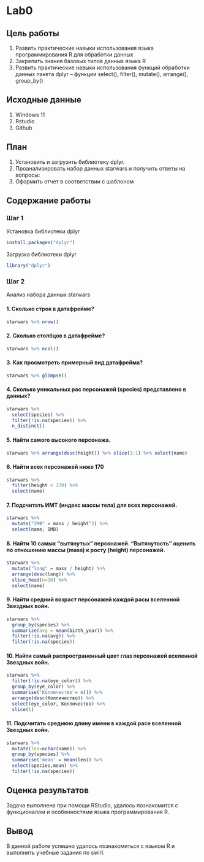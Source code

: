 # Lab0

## Цель работы

1)  Развить практические навыки использования языка программирования R для обработки данных
2)  Закрепить знания базовых типов данных языка R
3)  Развить практические навыки использования функций обработки данных пакета dplyr – функции select(), filter(), mutate(), arrange(), group_by()

## Исходные данные

1)  Windows 11
2)  Rstudio
3)  Github

## План

1.  Установить и загрузить библиотеку dplyr.
2.  Проанализировать набор данных starwars и получить ответы на вопросы:
3.  Оформить отчет в соответствии с шаблоном

## Содержание работы

### Шаг 1

Установка библиотеки dplyr

``` r
install.packages("dplyr")
```

Загрузка библиотеки dplyr

```{r}
library("dplyr")
```

### Шаг 2

Анализ набора данных starwars

#### 1. Сколько строк в датафрейме?

```{r}
starwars %>% nrow()
```

#### 2. Сколько столбцов в датафрейме?

```{r}
starwars %>% ncol()
```

#### 3. Как просмотреть примерный вид датафрейма?

```{r}
starwars %>% glimpse()
```

#### 4. Сколько уникальных рас персонажей (species) представлено в данных?

```{r}
starwars %>%
  select(species) %>%
  filter(!is.na(species)) %>%
  n_distinct()
```

#### 5. Найти самого высокого персонажа.

```{r}
starwars %>% arrange(desc(height)) %>% slice(1:1) %>% select(name)
```

#### 6. Найти всех персонажей ниже 170

```{r}
starwars %>% 
  filter(height < 170) %>%
  select(name)
```

#### 7. Подсчитать ИМТ (индекс массы тела) для всех персонажей.

```{r}

starwars %>%
  mutate("IMB" = mass / height^2) %>%
  select(name, IMB)
```

#### 8. Найти 10 самых “вытянутых” персонажей. “Вытянутость” оценить по отношению массы (mass) к росту (height) персонажей.

```{r}
starwars %>%
  mutate("long" = mass / height) %>%
  arrange(desc(long)) %>%
  slice_head(n=10) %>%
  select(name)
```

#### 9. Найти средний возраст персонажей каждой расы вселенной Звездных войн.

```{r}
starwars %>%
  group_by(species) %>%
  summarize(avg = mean(birth_year)) %>%
  filter(!is.na(avg)) %>%
  filter(!is.na(species))
```

#### 10. Найти самый распространенный цвет глаз персонажей вселенной Звездных войн.

```{r}
starwars %>% 
  filter(!is.na(eye_color)) %>%  
  group_by(eye_color) %>% 
  summarise('Колличество'= n()) %>% 
  arrange(desc(Колличество)) %>% 
  select(eye_color, Колличество) %>% 
  slice(1)

```

#### 11. Подсчитать среднюю длину имени в каждой расе вселенной Звездных войн.

```{r}
starwars %>% 
  mutate(len=nchar(name)) %>% 
  group_by(species) %>% 
  summarise('mean' = mean(len)) %>% 
  select(species,mean) %>%
  filter(!is.na(species))
```

## Оценка результатов

Задача выполнена при помощи RStudio, удалось познакомится с функционалом и особенностями языка программирования R.

## Вывод

В данной работе успешно удалось познакомиться с языком R и выполнить учебные задания по swirl.
